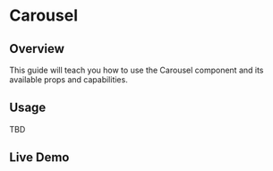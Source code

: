 

<Meta of={CarouselStories} />

# Carousel

## Overview

This guide will teach you how to use the Carousel component and its available props and capabilities.

## Usage

TBD

## Live Demo

<Canvas of={CarouselStories.Carousel} /> 
